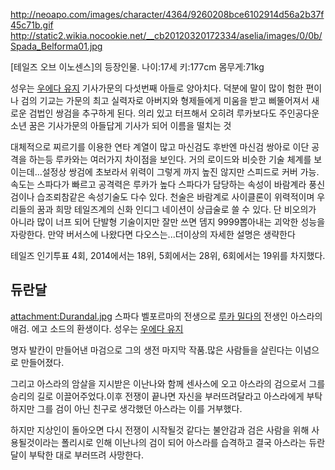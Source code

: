 http://neoapo.com/images/character/4364/9260208bce6102914d56a2b37f45c71b.gif
http://static2.wikia.nocookie.net/__cb20120320172334/aselia/images/0/0b/Spada_Belforma01.jpg

[테일즈 오브 이노센스]의 등장인물.
나이:17세
키:177cm
몸무게:71kg

성우는 [[우에다 유지]]
기사가문의 다섯번째 아들로 양아치다. 덕분에 말이 많이 험한 편이나 검의 기교는 가문의 최고 실력자로 아버지와 형제들에게 미움을 받고 삐뚤어져서 새로운 검법인 쌍검을 추구하게 된다. 의리 있고 터프해서 오히려 루카보다도 주인공다운 소년 꿈은 기사가문의 아들답게 기사가 되어 이름을 떨치는 것

대체적으로 찌르기를 이용한 연타 계열이 많고 마신검도 후반엔 마신검 쌍아로 이단 공격을 하는등 루카와는 여러가지 차이점을 보인다. 거의 로이드와 비슷한 기술 체계를 보이는데...설정상 쌍검에 초보라서 위력이 그렇게 까지 높진 않지만 스피드로 커버 가능. 속도는 스파다가 빠르고 공격력은 루카가 높다
스파다가 담당하는 속성이 바람계라 풍신검이나 습조뢰참같은 속성기술도 다수 있다.
천술은 바람계로 사이클론이 위력적이며 우리들의 꿈과 희망
테일즈계의 신화 인디그 네이션이 상급술로 쓸 수 있다.
단 비오의가 아니라 많이 너프 되어 단발형 기술이지만 잘만 쓰면 뎀지 9999뽑아내는 괴악한 성능을 자랑한다.
만약 버서스에 나왔다면 다오스는...더이상의 자세한 설명은 생략한다

테일즈 인기투표 4회, 2014에서는 18위, 5회에서는 28위, 6회에서는 19위를 차지했다.

== 듀란달 ==
attachment:Durandal.jpg
스파다 벨포르마의 전생으로 [[루카 밀다]]의 전생인 아스라의 애검. 에고 소드의 환생이다.
성우는 [[우에다 유지]]

명자 발칸이 만들어낸 마검으로 그의 생전 마지막 작품.많은 사람들을 살린다는 이념으로 만들어졌다.

그리고 아스라의 암살을 지시받은 이난나와 함께 센사스에 오고 아스라의 검으로서 그를 승리의 길로 이끌어주었다.이후 전쟁이 끝나면 자신을 부러뜨려달라고 아스라에게 부탁하지만 그를 검이 아닌 친구로 생각했던 아스라는 이를 거부했다.

하지만 지상인이 돌아오면 다시 전쟁이 시작될것 같다는 불안감과 검은 사람을 위해 사용될것이라는 폴리시로 인해 이난나의 검이 되어 아스라를 습격하고 결국 아스라는 듀란달이 부탁한 대로 부러뜨려 사망한다.
